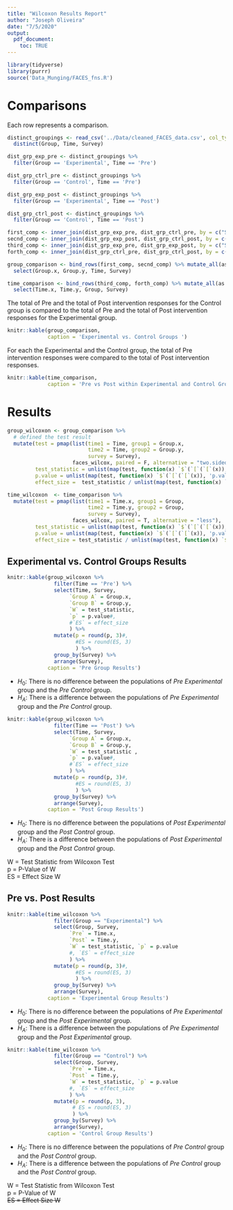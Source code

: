 ```yaml
---
title: "Wilcoxon Results Report"
author: "Joseph Oliveira"
date: "7/5/2020"
output: 
  pdf_document:
    toc: TRUE
---
```



```r
library(tidyverse)
library(purrr)
source('Data_Munging/FACES_fns.R')
```

# Comparisons

Each row represents a comparison. 

```r
distinct_groupings <- read_csv('../Data/cleaned_FACES_data.csv', col_types = c('ffffdf')) %>%
  distinct(Group, Time, Survey)

dist_grp_exp_pre <- distinct_groupings %>%
  filter(Group == 'Experimental', Time == 'Pre')

dist_grp_ctrl_pre <- distinct_groupings %>%
  filter(Group == 'Control', Time == 'Pre')

dist_grp_exp_post <- distinct_groupings %>%
  filter(Group == 'Experimental', Time == 'Post')

dist_grp_ctrl_post <- distinct_groupings %>%
  filter(Group == 'Control', Time == 'Post')

first_comp <- inner_join(dist_grp_exp_pre, dist_grp_ctrl_pre, by = c("Survey", "Time"))
secnd_comp <- inner_join(dist_grp_exp_post, dist_grp_ctrl_post, by = c("Survey", "Time"))
third_comp <- inner_join(dist_grp_exp_pre, dist_grp_exp_post, by = c("Survey", "Group"))
forth_comp <- inner_join(dist_grp_ctrl_pre, dist_grp_ctrl_post, by = c("Survey", "Group"))

group_comparison <- bind_rows(first_comp, secnd_comp) %>% mutate_all(as.character) %>%
  select(Group.x, Group.y, Time, Survey)

time_comparison <- bind_rows(third_comp, forth_comp) %>% mutate_all(as.character) %>%
  select(Time.x, Time.y, Group, Survey)
```

The total of Pre and the total of Post intervention responses for the Control group is compared to the total of Pre and the total of Post intervention responses for the Experimental group. 

```r
knitr::kable(group_comparison,
             caption = 'Experimental vs. Control Groups ')
```

For each the Experimental and the Control group, the total of Pre intervention responses were compared to the total of Post intervention responses. 

```r
knitr::kable(time_comparison,
             caption = 'Pre vs Post within Experimental and Control Groups')
```

\pagebreak 

# Results

```r
group_wilcoxon <- group_comparison %>%
  # defined the test result
  mutate(test = pmap(list(time1 = Time, group1 = Group.x, 
                          time2 = Time, group2 = Group.y, 
                          survey = Survey), 
                     faces_wilcox, paired = F, alternative = "two.sided"),
         test_statistic = unlist(map(test, function(x) `$`(`[`(`[`(x)), 'statistic'))),
         p.value = unlist(map(test, function(x) `$`(`[`(`[`(x)), 'p.value'))),
         effect_size =  test_statistic / unlist(map(test, function(x) `$`(`[`(`[`(x)), 'obs')))**0.5)

time_wilcoxon  <- time_comparison %>%
  mutate(test = pmap(list(time1 = Time.x, group1 = Group, 
                          time2 = Time.y, group2 = Group, 
                          survey = Survey),
                     faces_wilcox, paired = T, alternative = "less"),
         test_statistic = unlist(map(test, function(x) `$`(`[`(`[`(x)), 'statistic'))),
         p.value = unlist(map(test, function(x) `$`(`[`(`[`(x)), 'p.value'))),
         effect_size = test_statistic / unlist(map(test, function(x) `$`(`[`(`[`(x)), 'obs')))**0.5)
```

## Experimental vs. Control Groups Results

```r
knitr::kable(group_wilcoxon %>%
               filter(Time == 'Pre') %>%
               select(Time, Survey, 
                    `Group A` = Group.x, 
                    `Group B` = Group.y, 
                    `W` = test_statistic, 
                    `p` = p.value#, 
                    #`ES` = effect_size
                    ) %>%
               mutate(p = round(p, 3)#,
                      #ES = round(ES, 3)
                      ) %>%
               group_by(Survey) %>%
               arrange(Survey),
             caption = 'Pre Group Results')
```

  - $H_0$: There is no difference between the populations of *Pre Experimental* group and the *Pre Control* group.
  - $H_A$: There is a difference between the populations of *Pre Experimental* group and the *Pre Control* group.

```r
knitr::kable(group_wilcoxon %>%
               filter(Time == 'Post') %>%
               select(Time, Survey, 
                    `Group A` = Group.x, 
                    `Group B` = Group.y, 
                    `W` = test_statistic , 
                    `p` = p.value#, 
                    #`ES` = effect_size
                    ) %>%
               mutate(p = round(p, 3)#,
                      #ES = round(ES, 3)
                      ) %>%
               group_by(Survey) %>%
               arrange(Survey),
             caption = 'Post Group Results')
```

  - $H_0$: There is no difference between the populations of *Post Experimental* group and the *Post Control* group.
  - $H_A$: There is a difference between the populations of *Post Experimental* group and the *Post Control* group.

W  = Test Statistic from Wilcoxon Test  
p  = P-Value of W  
ES = Effect Size W

\pagebreak

## Pre vs. Post Results

```r
knitr::kable(time_wilcoxon %>%
               filter(Group == "Experimental") %>%
               select(Group, Survey, 
                    `Pre` = Time.x, 
                    `Post` = Time.y, 
                    `W` = test_statistic, `p` = p.value
                    #, `ES` = effect_size
                    ) %>%
               mutate(p = round(p, 3)#,
                      #ES = round(ES, 3)
                      ) %>%
               group_by(Survey) %>%
               arrange(Survey),
             caption = 'Experimental Group Results')
```

  - $H_0$: There is no difference between the populations of *Pre Experimental* group and the *Post Experimental* group.
  - $H_A$: There is a difference between the populations of *Pre Experimental* group and the *Post Experimental* group.

```r
knitr::kable(time_wilcoxon %>%
               filter(Group == "Control") %>%
               select(Group, Survey, 
                    `Pre` = Time.x, 
                    `Post` = Time.y, 
                    `W` = test_statistic, `p` = p.value
                    #, `ES` = effect_size
                    ) %>%
               mutate(p = round(p, 3),
                     # ES = round(ES, 3)
                     ) %>%
               group_by(Survey) %>%
               arrange(Survey),
             caption = 'Control Group Results')
```


  - $H_0$: There is no difference between the populations of *Pre Control* group and the *Post Control* group.
  - $H_A$: There is a difference between the populations of *Pre Control* group and the *Post Control* group.

W  = Test Statistic from Wilcoxon Test  
p  = P-Value of W   
~~ES = Effect Size W~~